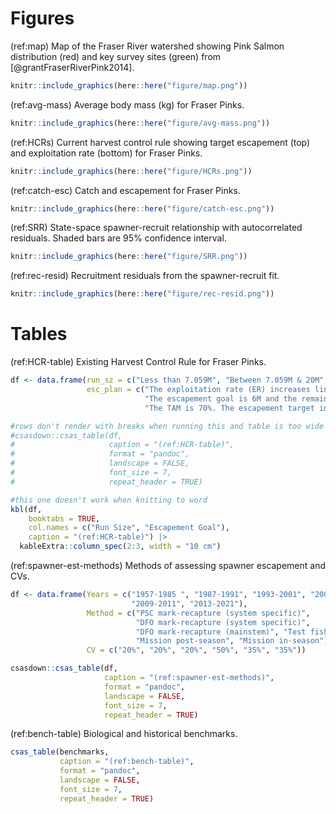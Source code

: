 # Figures

(ref:map) Map of the Fraser River watershed showing Pink Salmon distribution (red) and key survey sites (green) from [@grantFraserRiverPink2014].  
```r
knitr::include_graphics(here::here("figure/map.png"))
```

(ref:avg-mass) Average body mass (kg) for Fraser Pinks.  
```r
knitr::include_graphics(here::here("figure/avg-mass.png"))
```

(ref:HCRs) Current harvest control rule showing target escapement (top) and exploitation rate (bottom) for Fraser Pinks.  
```r
knitr::include_graphics(here::here("figure/HCRs.png"))
```

(ref:catch-esc) Catch and escapement for Fraser Pinks.  
```r
knitr::include_graphics(here::here("figure/catch-esc.png"))
```

(ref:SRR) State-space spawner-recruit relationship with autocorrelated residuals. Shaded bars are 95% confidence interval.   
```r
knitr::include_graphics(here::here("figure/SRR.png"))
```

(ref:rec-resid) Recruitment residuals from the spawner-recruit fit.   
```r
knitr::include_graphics(here::here("figure/rec-resid.png"))
```


# Tables 

(ref:HCR-table) Existing Harvest Control Rule for Fraser Pinks.
```r
df <- data.frame(run_sz = c("Less than 7.059M", "Between 7.059M & 20M", "Over 20M"),
                 esc_plan = c("The exploitation rate (ER) increases linearly from zero percent at a run size of zero to 15% at a run size of 7.059M.", 
                              "The escapement goal is 6M and the remainder is harvestable surplus; the allowable ER increases from 15% to 70%.", 
                              "The TAM is 70%. The escapement target increases as the run size moves beyond 20M."))

#rows don't render with breaks when running this and table is too wide
#csasdown::csas_table(df,
#                     caption = "(ref:HCR-table)",
#                     format = "pandoc",
#                     landscape = FALSE,
#                     font_size = 7,
#                     repeat_header = TRUE)

#this one doesn't work when knitting to word
kbl(df, 
    booktabs = TRUE,
    col.names = c("Run Size", "Escapement Goal"), 
    caption = "(ref:HCR-table)") |>
  kableExtra::column_spec(2:3, width = "10 cm")
```

(ref:spawner-est-methods) Methods of assessing spawner escapement and CVs. 
```r
df <- data.frame(Years = c("1957-1985 ", "1987-1991", "1993-2001", "2003-2007", 
                           "2009-2011", "2013-2021"), 
                 Method = c("PSC mark-recapture (system specific)", 
                            "DFO mark-recapture (system specific)", 
                            "DFO mark-recapture (mainstem)", "Test fishery", 
                            "Mission post-season", "Mission in-season"), 
                 CV = c("20%", "20%", "20%", "50%", "35%", "35%"))

csasdown::csas_table(df,
                     caption = "(ref:spawner-est-methods)",
                     format = "pandoc",
                     landscape = FALSE,
                     font_size = 7,
                     repeat_header = TRUE)
``` 

(ref:bench-table) Biological and historical benchmarks. 
```r
csas_table(benchmarks,
           caption = "(ref:bench-table)",
           format = "pandoc",
           landscape = FALSE,
           font_size = 7,
           repeat_header = TRUE)
```
